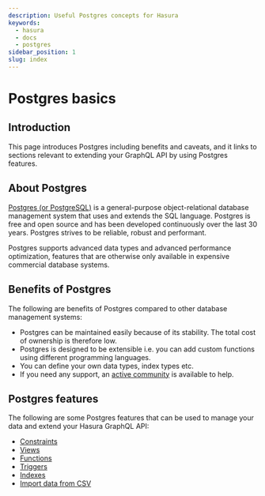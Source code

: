 ```yaml
---
description: Useful Postgres concepts for Hasura
keywords:
  - hasura
  - docs
  - postgres
sidebar_position: 1
slug: index
---
```


# Postgres basics

## Introduction

This page introduces Postgres including benefits and caveats, and it
links to sections relevant to extending your GraphQL API by using
Postgres features.

## About Postgres

[Postgres (or PostgreSQL)](https://www.postgresql.org/) is a
general-purpose object-relational database management system that uses
and extends the SQL language. Postgres is free and open source and has
been developed continuously over the last 30 years. Postgres strives to
be reliable, robust and performant.

Postgres supports advanced data types and advanced performance
optimization, features that are otherwise only available in expensive
commercial database systems.

## Benefits of Postgres

The following are benefits of Postgres compared to other database
management systems:

-   Postgres can be maintained easily because of its stability. The
    total cost of ownership is therefore low.
-   Postgres is designed to be extensible i.e. you can add custom
    functions using different programming languages.
-   You can define your own data types, index types etc.
-   If you need any support, an [active
    community](https://www.postgresql.org/community/) is available to
    help.

## Postgres features

The following are some Postgres features that can be used to manage your
data and extend your Hasura GraphQL API:

- [Constraints](/graphql/core/guides/postgres/constraints.mdx)
- [Views](/graphql/core/guides/postgres/views.mdx)
- [Functions](/graphql/core/guides/postgres/functions.mdx)
- [Triggers](/graphql/core/guides/postgres/triggers.mdx)
- [Indexes](/graphql/core/guides/postgres/indexes.mdx)
- [Import data from CSV](/graphql/core/guides/postgres/import-data-from-csv.mdx)

